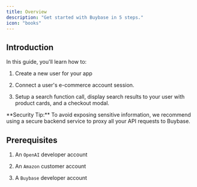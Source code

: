 ```yaml
---
title: Overview
description: "Get started with Buybase in 5 steps."
icon: "books"
---
```


## Introduction

In this guide, you'll learn how to:

1. Create a new user for your app

2. Connect a user's e-commerce account session.

3. Setup a search function call, display search results to your user with product cards, and a checkout modal.

<Info>
  **Security Tip:** To avoid exposing sensitive information, we recommend using
  a secure backend service to proxy all your API requests to Buybase.
</Info>

## Prerequisites

1. An `OpenAI` developer account

2. An `Amazon` customer account

3. A `Buybase` developer account